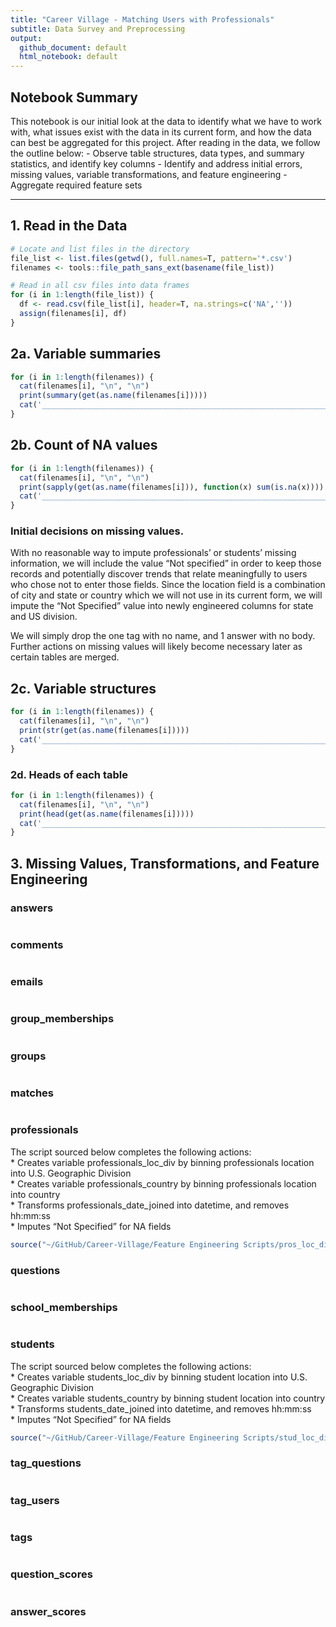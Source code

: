 ```yaml
---
title: "Career Village - Matching Users with Professionals"
subtitle: Data Survey and Preprocessing
output:
  github_document: default
  html_notebook: default
---
```

## Notebook Summary 
This notebook is our initial look at the data to identify what we have to work with, what issues exist with the data in its current form, and how the data can best be aggregated for this project. After reading in the data, we follow the outline below:
- Observe table structures, data types, and summary statistics, and identify key columns
- Identify and address initial errors, missing values, variable transformations, and feature engineering
- Aggregate required feature sets

_____________________________________________

## 1. Read in the Data
```r
# Locate and list files in the directory
file_list <- list.files(getwd(), full.names=T, pattern='*.csv')
filenames <- tools::file_path_sans_ext(basename(file_list))

# Read in all csv files into data frames
for (i in 1:length(file_list)) {
  df <- read.csv(file_list[i], header=T, na.strings=c('NA',''))
  assign(filenames[i], df)
}
```

## 2a. Variable summaries
```r
for (i in 1:length(filenames)) {
  cat(filenames[i], "\n", "\n")
  print(summary(get(as.name(filenames[i]))))
  cat('_______________________________________________________________________________________', "\n")
}
```

## 2b. Count of NA values
```r
for (i in 1:length(filenames)) {
  cat(filenames[i], "\n", "\n")
  print(sapply(get(as.name(filenames[i])), function(x) sum(is.na(x))))
  cat('_______________________________________________________________________________________', "\n")
}
```
### Initial decisions on missing values.
With no reasonable way to impute professionals' or students' missing information, we will include the value "Not specified" in order to keep those records and potentially discover trends that relate meaningfully to users who chose not to enter those fields. Since the location field is a combination of city and state or country which we will not use in its current form, we will impute the "Not Specified" value into newly engineered columns for state and US division.

We will simply drop the one tag with no name, and 1 answer with no body. Further actions on missing values will likely become necessary later as certain tables are merged.

## 2c. Variable structures
```r
for (i in 1:length(filenames)) {
  cat(filenames[i], "\n", "\n")
  print(str(get(as.name(filenames[i]))))
  cat('_______________________________________________________________________________________', "\n")
}
```

### 2d. Heads of each table
```r
for (i in 1:length(filenames)) {
  cat(filenames[i], "\n", "\n")
  print(head(get(as.name(filenames[i]))))
  cat('_______________________________________________________________________________________', "\n")
}
```

## 3. Missing Values, Transformations, and Feature Engineering

### answers
```r

```

### comments
```r

```

### emails
```r

```

### group_memberships
```r

```

### groups
```r

```

### matches
```r

```

### professionals
The script sourced below completes the following actions: <br>
* Creates variable professionals_loc_div by binning professionals location into U.S. Geographic Division <br>
* Creates variable professionals_country by binning professionals location into country <br>
* Transforms professionals_date_joined into datetime, and removes hh:mm:ss <br>
* Imputes "Not Specified" for NA fields <br>
```r
source("~/GitHub/Career-Village/Feature Engineering Scripts/pros_loc_div.R")
```

### questions
```r

```

### school_memberships
```r

```

### students
The script sourced below completes the following actions: <br>
* Creates variable students_loc_div by binning student location into U.S. Geographic Division <br>
* Creates variable students_country by binning student location into country <br>
* Transforms students_date_joined into datetime, and removes hh:mm:ss <br>
* Imputes "Not Specified" for NA fields <br>
```r
source("~/GitHub/Career-Village/Feature Engineering Scripts/stud_loc_div.R")
```

### tag_questions
```r

```

### tag_users
```r

```

### tags
```r

```

### question_scores
```r

```

### answer_scores
```r

```
